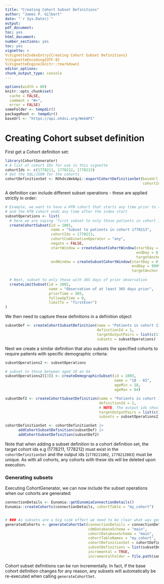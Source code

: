 ```yaml
---
title: "Creating Cohort Subset Definitions"
author: "James P. Gilbert"
date: "`r Sys.Date()`"
output:
pdf_document:
toc: yes
html_document:
number_sections: yes
toc: yes
vignette: >
%\VignetteIndexEntry{Creating Cohort Subset Definitions}
%\VignetteEncoding{UTF-8}
%\VignetteEngine{knitr::rmarkdown}
editor_options:
chunk_output_type: console
---
```


```r
options(width = 80)
knitr::opts_chunk$set(
  cache = FALSE,
  comment = "#>",
  error = FALSE)
someFolder <- tempdir()
packageRoot <- tempdir()
baseUrl <- "https://api.ohdsi.org/WebAPI"
```
# Creating Cohort subset definition
First get a Cohort definition set:
```r
library(CohortGenerator)
# A list of cohort IDs for use in this vignette
cohortIds <- c(1778211, 1778212, 1778213)
# Get the SQL/JSON for the cohorts
cohortDefinitionSet <- ROhdsiWebApi::exportCohortDefinitionSet(baseUrl = baseUrl,
                                                               cohortIds = cohortIds)
```

A definition can include different subset operations - these are applied strictly in order:

```r
# Example, we want to have a HTN cohort that starts any time prior to the index start
# and the HTN cohort ends any time after the index start
subsetOperations <- list(
  # here we are saying 'first subset to only those patients in cohort 1778213'
  createCohortSubset(id = 1001,
                     name = "Subset to patients in cohort 1778213",
                     cohortIds = 1778213,
                     cohortCombinationOperator = "any",
                     negate = FALSE,
                     startWindow = createSubsetCohortWindow(startDay = -9999,
                                                            endDay = 0,
                                                            targetAnchor = "cohortStart"),
                     endWindow = createSubsetCohortWindow(startDay = 0,
                                                          endDay = 9999,
                                                          targetAnchor = "cohortStart")),
  
  # Next, subset to only those with 365 days of prior observation
  createLimitSubset(id = 1002,
                    name = "Observation of at least 365 days prior",
                    priorTime = 365,
                    followUpTime = 0,
                    limitTo = "firstEver")
)
```
We then need to capture these definitions in a definition object

```r
subsetDef <- createCohortSubsetDefinition(name = "Patients in cohort 1778213 with 365 days prior observation",
                                          definitionId = 1,
                                          targetOutputPairs = list(c(1778211, 1778211001), c(1778212, 1778212001)),
                                          subsets = subsetOperations)
```

Next we create a similar definition that also subsets the specified cohorts to require patients with specific
demographic criteria:

```r
subsetOperations2 <- subsetOperations

# subset to those between aged 18 an 64
subsetOperations2[[3]] <- createDemographicSubset(id = 1003,
                                                  name = "18 - 65",
                                                  ageMin = 18,
                                                  ageMax = 64)

subsetDef2 <- createCohortSubsetDefinition(name = "Patients in cohort 1778213 with 365 days prior observation, aged 18 - 64",
                                           definitionId = 2,
                                           # NOTE: The output ids should not clash with any that already exist
                                           targetOutputPairs = list(c(1778211, 1778211002), c(1778212, 1778212003)),
                                           subsets = subsetOperations2)

cohortDefinitionSet <- cohortDefinitionSet |>
      addCohortSubsetDefinition(subsetDef) |>
      addCohortSubsetDefinition(subsetDef2)
```
Note that when adding a subset definition to a cohort definition set, the target cohort ids e.g (1778211, 1778212) must
exist in the `cohortDefinitionSet` and the output ids (`1778211002`, `1778212003`) must be unique.
As with all cohorts, any cohorts with these ids will be deleted upon execution.

### Generating subsets
Executing CohortGenerator, we can now include the subset operations when our cohorts are generated:

```r

connectionDetails <- Eunomia::getEunomiaConnectionDetails()
Eunomia::createCohorts(connectionDetails, cohortTable = "my_cohort")


# ### As subsets are a big side effect we need to be clear what was generated and have good naming conventions
generatedCohorts <- generateCohortSet(connectionDetails = connectionDetails,
                                      cdmDatabaseSchema = "main",
                                      cohortDatabaseSchema = "main",
                                      cohortTableNames = "my_cohort",
                                      cohortDefinitionSet = cohortDefinitionSet,
                                      subsetDefinitions = list(subsetDef, subsetDef2),
                                      incremental = TRUE,
                                      incrementalFolder = file.path(someFolder, "RecordKeeping"))
```
Cohort subset definitions can be run incrementally.
In fact, if the base cohort definition changes for any reason, any subsets will automatically be re-executed when calling
`generateCohortSet`.

<!-- ### Saving the JSON -->

<!-- ```{r eval=FALSE} -->
<!-- subsetDefinitions <- list(subsetDef, subsetDef2) -->

<!-- # Does not work due to use of R6 classes: -->
<!-- ParallelLogger::saveSettingsToJson(object = subsetDefinitions, fileName = "subset.json") -->

<!-- # TODO: We need to implement a way to seralize the lis of subset definitions -->
<!-- ``` -->

